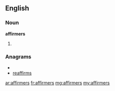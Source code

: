 ==English==
===Noun===
'''affirmers'''
# {{plural of|affirmer}}

===Anagrams===
* {{alphagram|aeffimrrs}}
* [[reaffirms#English|reaffirms]]

[[ar:affirmers]]
[[fr:affirmers]]
[[mg:affirmers]]
[[my:affirmers]]
